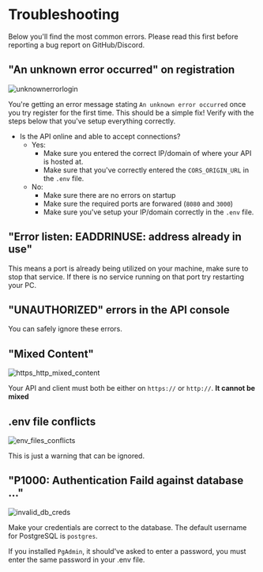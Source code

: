 # Troubleshooting

Below you'll find the most common errors. Please read this first before reporting a bug report on GitHub/Discord.

## "An unknown error occurred" on registration

![unknownerrorlogin](/unknownerrorlogin.png)

You're getting an error message stating `An unknown error occurred` once you try register for the first time. This should be a simple fix!
Verify with the steps below that you've setup everything correctly.

- Is the API online and able to accept connections?
  - Yes:
    - Make sure you entered the correct IP/domain of where your API is hosted at.
    - Make sure that you've correctly entered the `CORS_ORIGIN_URL` in the `.env` file.
  - No:
    - Make sure there are no errors on startup
    - Make sure the required ports are forwared (`8080` and `3000`)
    - Make sure you've setup your IP/domain correctly in the `.env` file.

## "Error listen: EADDRINUSE: address already in use"

This means a port is already being utilized on your machine, make sure to stop that service.
If there is no service running on that port try restarting your PC.

## "UNAUTHORIZED" errors in the API console

You can safely ignore these errors.

## "Mixed Content"

![https_http_mixed_content](/https_http_mixed_content.png)

Your API and client must both be either on `https://` or `http://`. **It cannot be mixed**

## .env file conflicts

![env_files_conflicts](/env_files_conflicts.png)

This is just a warning that can be ignored.

## "P1000: Authentication Faild against database ..."

![invalid_db_creds](/invalid_db_creds.png)

Make your credentials are correct to the database. The default username for PostgreSQL is `postgres`.

If you installed `PgAdmin`, it should've asked to enter a password, you must enter the same password in your .env file.
